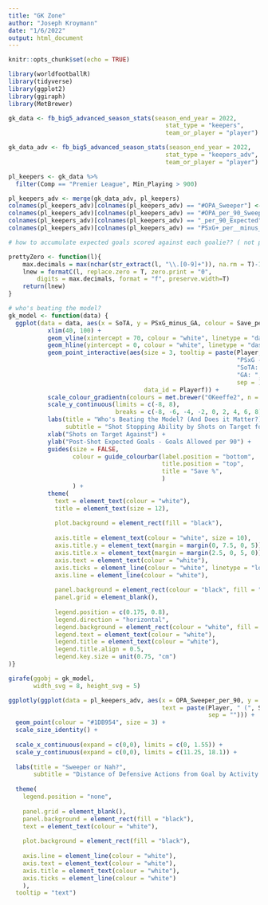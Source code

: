```yaml
---
title: "GK Zone"
author: "Joseph Kroymann"
date: "1/6/2022"
output: html_document
---
```


```r
knitr::opts_chunk$set(echo = TRUE)
```

```r
library(worldfootballR)
library(tidyverse)
library(ggplot2)
library(ggiraph)
library(MetBrewer)
```

```r
gk_data <- fb_big5_advanced_season_stats(season_end_year = 2022,
                                            stat_type = "keepers",
                                            team_or_player = "player")

gk_data_adv <- fb_big5_advanced_season_stats(season_end_year = 2022,
                                            stat_type = "keepers_adv",
                                            team_or_player = "player")

pl_keepers <- gk_data %>%
  filter(Comp == "Premier League", Min_Playing > 900)

pl_keepers_adv <- merge(gk_data_adv, pl_keepers)
colnames(pl_keepers_adv)[colnames(pl_keepers_adv) == "#OPA_Sweeper"] <- "OPA_Sweeper"
colnames(pl_keepers_adv)[colnames(pl_keepers_adv) == "#OPA_per_90_Sweeper"] <- "OPA_Sweeper_per_90"
colnames(pl_keepers_adv)[colnames(pl_keepers_adv) == "_per_90_Expected"] <- "per_90"
colnames(pl_keepers_adv)[colnames(pl_keepers_adv) == "PSxG+_per__minus__Expected"] <- "PSxG_minus_GA"
```

```r
# how to accumulate expected goals scored against each goalie?? ( not possible w/fbref :( )
```

```r
prettyZero <- function(l){
    max.decimals = max(nchar(str_extract(l, "\\.[0-9]+")), na.rm = T)-1
    lnew = formatC(l, replace.zero = T, zero.print = "0",
        digits = max.decimals, format = "f", preserve.width=T)
    return(lnew)
}

# who's beating the model?
gk_model <- function(data) {
  ggplot(data = data, aes(x = SoTA, y = PSxG_minus_GA, colour = Save_percent)) +
           xlim(40, 100) +
           geom_vline(xintercept = 70, colour = "white", linetype = "dashed") +
           geom_hline(yintercept = 0, colour = "white", linetype = "dashed") +
           geom_point_interactive(aes(size = 3, tooltip = paste(Player, " - ", Squad, "\n",
                                                                "PSxG - GA: ", PSxG_minus_GA, "\n",
                                                                "SoTA: ", SoTA, "\n",
                                                                "GA: ", GA,
                                                                sep = ),
                                      data_id = Playerf)) + 
           scale_colour_gradientn(colours = met.brewer("OKeeffe2", n = 5)) +
           scale_y_continuous(limits = c(-8, 8),
                              breaks = c(-8, -6, -4, -2, 0, 2, 4, 6, 8)) +
           labs(title = "Who's Beating the Model? (And Does it Matter?)",
                subtitle = "Shot Stopping Ability by Shots on Target for PL GK's (> 900 minutes played)") +
           xlab("Shots on Target Against") +
           ylab("Post-Shot Expected Goals - Goals Allowed per 90") +
           guides(size = FALSE,
                  colour = guide_colourbar(label.position = "bottom",
                                           title.position = "top",
                                           title = "Save %",
                                           )
                  ) +
           theme(
             text = element_text(colour = "white"),
             title = element_text(size = 12),
            
             plot.background = element_rect(fill = "black"),
            
             axis.title = element_text(colour = "white", size = 10),
             axis.title.y = element_text(margin = margin(0, 7.5, 0, 5)),
             axis.title.x = element_text(margin = margin(2.5, 0, 5, 0)),
             axis.text = element_text(colour = "white"),
             axis.ticks = element_line(colour = "white", linetype = "longdash"),
             axis.line = element_line(colour = "white"),
             
             panel.background = element_rect(colour = "black", fill = "black"),
             panel.grid = element_blank(),
            
             legend.position = c(0.175, 0.8),
             legend.direction = "horizontal",
             legend.background = element_rect(colour = "white", fill = "black", linetype = "dashed"),
             legend.text = element_text(colour = "white"),
             legend.title = element_text(colour = "white"),
             legend.title.align = 0.5,
             legend.key.size = unit(0.75, "cm")
)}

girafe(ggobj = gk_model,
       width_svg = 8, height_svg = 5)
```

```r
ggplotly(ggplot(data = pl_keepers_adv, aes(x = OPA_Sweeper_per_90, y = AvgDist_Sweeper,
                                           text = paste(Player, " (", Squad,")",
                                                        sep = ""))) +
  geom_point(colour = "#1DB954", size = 3) +
  scale_size_identity() +
  
  scale_x_continuous(expand = c(0,0), limits = c(0, 1.55)) +
  scale_y_continuous(expand = c(0,0), limits = c(11.25, 18.1)) + 
  
  labs(title = "Sweeper or Nah?",
       subtitle = "Distance of Defensive Actions from Goal by Activity Outside of the Penalty Area") +
  
  theme(
    legend.position = "none",
    
    panel.grid = element_blank(),
    panel.background = element_rect(fill = "black"),
    text = element_text(colour = "white"),
    
    plot.background = element_rect(fill = "black"),
    
    axis.line = element_line(colour = "white"),
    axis.text = element_text(colour = "white"),
    axis.title = element_text(colour = "white"),
    axis.ticks = element_line(colour = "white")
    ),
  tooltip = "text")
```


